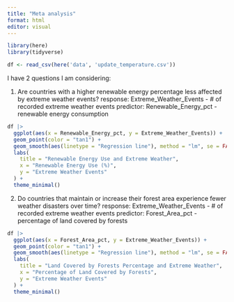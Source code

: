 ```yaml
---
title: "Meta analysis"
format: html
editor: visual
---
```


```r
library(here)
library(tidyverse)
```

```r
df <- read_csv(here('data', 'update_temperature.csv'))
```

I have 2 questions I am considering:

1. Are countries with a higher renewable energy percentage less affected by extreme weather events? 
response: Extreme_Weather_Events - # of recorded extreme weather events 
predictor: Renewable_Energy_pct - renewable energy consumption

```r
df |>
  ggplot(aes(x = Renewable_Energy_pct, y = Extreme_Weather_Events)) +
  geom_point(color = "tan1") +
  geom_smooth(aes(linetype = "Regression line"), method = "lm", se = FALSE, color = "black") +
  labs(
    title = "Renewable Energy Use and Extreme Weather",
    x = "Renewable Energy Use (%)",
    y = "Extreme Weather Events"
  ) +
  theme_minimal()
```


2. Do countries that maintain or increase their forest area experience fewer weather disasters over time?
response: Extreme_Weather_Events - # of recorded extreme weather events 
predictor: Forest_Area_pct -  percentage of land covered by forests


```r
df |>
  ggplot(aes(x = Forest_Area_pct, y = Extreme_Weather_Events)) +
  geom_point(color = "tan1") +
  geom_smooth(aes(linetype = "Regression line"), method = "lm", se = FALSE, color = "black") +
  labs(
    title = "Land Covered by Forests Percentage and Extreme Weather",
    x = "Percentage of Land Covered by Forests",
    y = "Extreme Weather Events"
  ) +
  theme_minimal()
```






